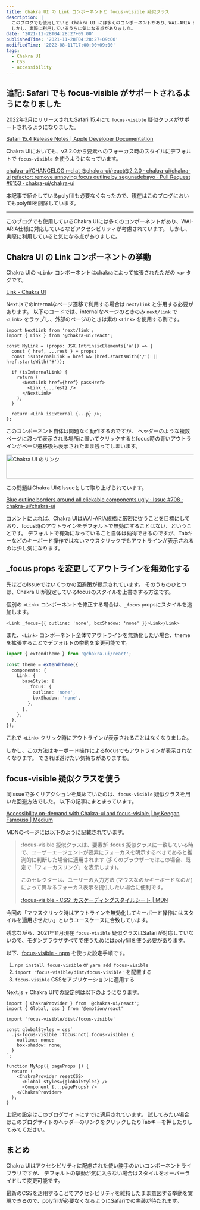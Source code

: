 ```yaml
---
title: Chakra UI の Link コンポーネントと focus-visible 疑似クラス
description: |
  このブログでも使用している Chakra UI には多くのコンポーネントがあり、WAI-ARIA 仕様に対応しているなどアクセシビリティが考慮されています。
  しかし、実際に利用しているうちに気になる点がありました。
date: '2021-11-28T04:28:27+09:00'
publishedTime: '2021-11-28T04:28:27+09:00'
modifiedTime: '2022-08-11T17:00:00+09:00'
tags:
  - Chakra UI
  - CSS
  - accessibility
---
```


## 追記: Safari でも focus-visible がサポートされるようになりました

2022年3月にリリースされたSafari 15.4にて `focus-visible` 疑似クラスがサポートされるようになりました。

[Safari 15.4 Release Notes | Apple Developer Documentation](https://developer.apple.com/documentation/safari-release-notes/safari-15_4-release-notes)

Chakra UIにおいても、v2.2.0から要素へのフォーカス時のスタイルにデフォルトで `focus-visible` を使うようになっています。

[chakra-ui/CHANGELOG.md at @chakra-ui/react@2.2.0 · chakra-ui/chakra-ui](https://github.com/chakra-ui/chakra-ui/blob/%40chakra-ui/react%402.2.0/packages/react/CHANGELOG.md)
[refactor: remove annoying focus outline by segunadebayo · Pull Request #6153 · chakra-ui/chakra-ui](https://github.com/chakra-ui/chakra-ui/pull/6153)

本記事で紹介しているpolyfillも必要なくなったので、現在はこのブログにおいてもpolyfillを削除しています。

---

このブログでも使用しているChakra UIには多くのコンポーネントがあり、WAI-ARIA仕様に対応しているなどアクセシビリティが考慮されています。
しかし、実際に利用していると気になる点がありました。

## Chakra UI の Link コンポーネントの挙動

Chakra UIの `<Link>` コンポーネントはchakraによって拡張されたただの `<a>` タグです。

[Link - Chakra UI](https://chakra-ui.com/docs/navigation/link)

Next.jsでのinternalなページ遷移で利用する場合は `next/link` と併用する必要があります。
以下のコードでは、internalなページのときのみ `next/link` で `<Link>` をラップし、外部のページのときは素の `<Link>` を使用する例です。

```tsx:MyLink.tsx
import NextLink from 'next/link';
import { Link } from '@chakra-ui/react';

const MyLink = (props: JSX.IntrinsicElements['a']) => {
  const { href, ...rest } = props;
  const isInternalLink = href && (href.startsWith('/') || href.startsWith('#'));

  if (isInternalLink) {
    return (
      <NextLink href={href} passHref>
        <Link {...rest} />
      </NextLink>
    );
  }

  return <Link isExternal {...p} />;
};
```

このコンポーネント自体は問題なく動作するのですが、
ヘッダーのような複数ページに渡って表示される場所に置いてクリックするとfocus時の青いアウトラインがページ遷移後も表示されたまま残ってしまいます。

<Image
  src="/images/chakra-ui-link.png"
  width="824"
  height="64"
  alt="Chakra UI のリンク"
/>

この問題はChakra UIのIssueとして取り上げられています。

[Blue outline borders around all clickable components ugly · Issue #708 · chakra-ui/chakra-ui](https://github.com/chakra-ui/chakra-ui/issues/708)

コメントによれば、Chakra UIはWAI-ARIA規格に厳密に従うことを目標にしており、focus時のアウトラインをデフォルトで無効にすることはない、ということです。
デフォルトで有効になっていること自体は納得できるのですが、Tabキーなどのキーボード操作ではないマウスクリックでもアウトラインが表示されるのは少し気になります。

## \_focus props を変更してアウトラインを無効化する

先ほどのIssueではいくつかの回避策が提示されています。
そのうちのひとつは、Chakra UIが設定しているfocusのスタイルを上書きする方法です。

個別の `<Link>` コンポーネントを修正する場合は、`_focus` propsにスタイルを追加します。

```tsx
<Link _focus={{ outline: 'none', boxShadow: 'none' }}>Link</Link>
```

また、`<Link>` コンポーネント全体でアウトラインを無効化したい場合、themeを拡張することでデフォルトの挙動を変更可能です。

```tsx:chakraTheme.ts
import { extendTheme } from '@chakra-ui/react';

const theme = extendTheme({
  components: {
    Link: {
      baseStyle: {
        _focus: {
          outline: 'none',
          boxShadow: 'none',
        },
      },
    },
  },
});
```

これで `<Link>` クリック時にアウトラインが表示されることはなくなりました。

しかし、この方法はキーボード操作によるfocusでもアウトラインが表示されなくなります。
できれば避けたい気持ちがありますね。

## focus-visible 疑似クラスを使う

同Issueで多くリアクションを集めていたのは、`focus-visible` 疑似クラスを用いた回避方法でした。
以下の記事にまとまっています。

[Accessibility on-demand with Chakra-ui and focus-visible | by Keegan Famouss | Medium](https://medium.com/@keeganfamouss/accessibility-on-demand-with-chakra-ui-and-focus-visible-19413b1bc6f9)

MDNのページには以下のように記載されています。

> :focus-visible 擬似クラスは、要素が :focus 擬似クラスに一致している時で、ユーザーエージェントが要素にフォーカスを明示するべきであると推測的に判断した場合に適用されます (多くのブラウザーではこの場合、既定で「フォーカスリング」を表示します)。
>
> このセレクターは、ユーザーの入力方法 (マウスなのかキーボードなのか) によって異なるフォーカス表示を提供したい場合に便利です。
>
> [:focus-visible - CSS: カスケーディングスタイルシート | MDN](https://developer.mozilla.org/ja/docs/Web/CSS/:focus-visible)

今回の「マウスクリック時はアウトラインを無効化してキーボード操作にはスタイルを適用させたい」というユースケースに合致しています。

残念ながら、2021年11月現在 `focus-visible` 疑似クラスはSafariが対応していないので、モダンブラウザすべてで使うためにはpolyfillを使う必要があります。

以下、[focus-visible - npm](https://www.npmjs.com/package/focus-visible) を使った設定手順です。

1. `npm install focus-visible` or `yarn add focus-visible`
2. `import 'focus-visible/dist/focus-visible'` を配置する
3. `focus-visible` CSSをアプリケーションに適用する

Next.js + Chakra UIでの設定例は以下のようになります。

```tsx:_app.tsx
import { ChakraProvider } from '@chakra-ui/react';
import { Global, css } from '@emotion/react'

import 'focus-visible/dist/focus-visible'

const globalStyles = css`
  .js-focus-visible :focus:not(.focus-visible) {
    outline: none;
    box-shadow: none;
  }
`;

function MyApp({ pageProps }) {
  return (
    <ChakraProvider resetCSS>
      <Global styles={globalStyles} />
      <Component {...pageProps} />
    </ChakraProvider>
  );
}
```

上記の設定はこのブログサイトにすでに適用されています。
試してみたい場合はこのブログサイトのヘッダーのリンクをクリックしたりTabキーを押したりしてみてください。

## まとめ

Chakra UIはアクセシビリティに配慮された使い勝手のいいコンポーネントライブラリですが、
デフォルトの挙動が気に入らない場合はスタイルをオーバーライドして変更可能です。

最新のCSSを活用することでアクセシビリティを維持したまま意図する挙動を実現できるので、polyfillが必要なくなるようにSafariでの実装が待たれます。
